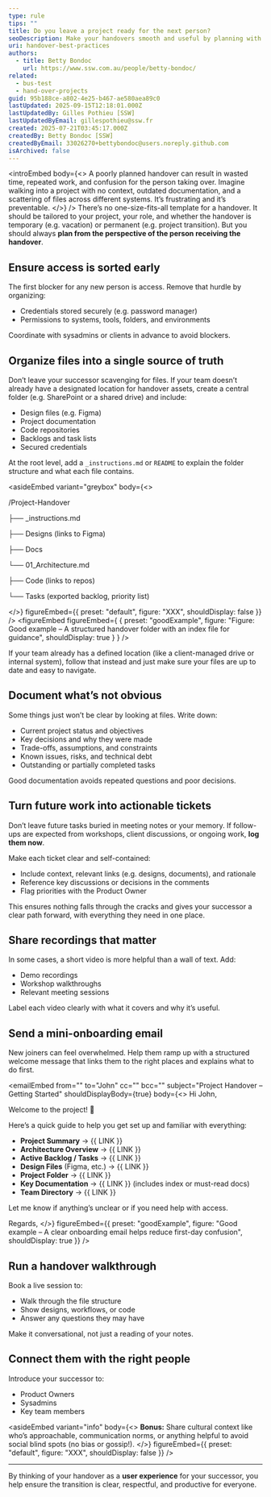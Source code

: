 ```yaml
---
type: rule
tips: ""
title: Do you leave a project ready for the next person?
seoDescription: Make your handovers smooth and useful by planning with your successor in mind, whether you're going on leave or leaving the project permanently.
uri: handover-best-practices
authors:
  - title: Betty Bondoc
    url: https://www.ssw.com.au/people/betty-bondoc/
related:
  - bus-test
  - hand-over-projects
guid: 95b188ce-a802-4e25-b467-ae580aea89c0
lastUpdated: 2025-09-15T12:18:01.000Z
lastUpdatedBy: Gilles Pothieu [SSW]
lastUpdatedByEmail: gillespothieu@ssw.fr
created: 2025-07-21T03:45:17.000Z
createdBy: Betty Bondoc [SSW]
createdByEmail: 33026270+bettybondoc@users.noreply.github.com
isArchived: false
---
```


<introEmbed
  body={<>
A poorly planned handover can result in wasted time, repeated work, and confusion for the person taking over. Imagine walking into a project with no context, outdated documentation, and a scattering of files across different systems. It’s frustrating and it’s preventable.
  </>}
/>
There’s no one-size-fits-all template for a handover. It should be tailored to your project, your role, and whether the handover is temporary (e.g. vacation) or permanent (e.g. project transition). But you should always **plan from the perspective of the person receiving the handover**.

## Ensure access is sorted early

The first blocker for any new person is access. Remove that hurdle by organizing:

* Credentials stored securely (e.g. password manager)
* Permissions to systems, tools, folders, and environments

Coordinate with sysadmins or clients in advance to avoid blockers.

## Organize files into a single source of truth

Don’t leave your successor scavenging for files. If your team doesn’t already have a designated location for handover assets, create a central folder (e.g. SharePoint or a shared drive) and include:

* Design files (e.g. Figma)
* Project documentation
* Code repositories
* Backlogs and task lists
* Secured credentials

At the root level, add a `_instructions.md` or `README` to explain the folder structure and what each file contains.


<asideEmbed
  variant="greybox"
  body={<>
    
/Project-Handover

├── _instructions.md

├── Designs (links to Figma)

├── Docs

  └── 01_Architecture.md

├── Code (links to repos)

└── Tasks (exported backlog, priority list)

  </>}
  figureEmbed={{
    preset: "default",
    figure: "XXX",
    shouldDisplay: false
  }}
/>
<figureEmbed figureEmbed={ {
  preset: "goodExample",
  figure: "Figure: Good example – A structured handover folder with an index file for guidance",
  shouldDisplay: true
} } />


If your team already has a defined location (like a client-managed drive or internal system), follow that instead and just make sure your files are up to date and easy to navigate.

## Document what’s not obvious

Some things just won’t be clear by looking at files. Write down:

* Current project status and objectives
* Key decisions and why they were made
* Trade-offs, assumptions, and constraints
* Known issues, risks, and technical debt
* Outstanding or partially completed tasks

Good documentation avoids repeated questions and poor decisions.

## Turn future work into actionable tickets

Don’t leave future tasks buried in meeting notes or your memory. If follow-ups are expected from workshops, client discussions, or ongoing work, **log them now**.

Make each ticket clear and self-contained:

* Include context, relevant links (e.g. designs, documents), and rationale
* Reference key discussions or decisions in the comments
* Flag priorities with the Product Owner

This ensures nothing falls through the cracks and gives your successor a clear path forward, with everything they need in one place.

## Share recordings that matter

In some cases, a short video is more helpful than a wall of text. Add:

* Demo recordings
* Workshop walkthroughs
* Relevant meeting sessions

Label each video clearly with what it covers and why it’s useful.

## Send a mini-onboarding email

New joiners can feel overwhelmed. Help them ramp up with a structured welcome message that links them to the right places and explains what to do first.

<emailEmbed
  from=""
  to="John"
  cc=""
  bcc=""
  subject="Project Handover – Getting Started"
  shouldDisplayBody={true}
  body={<>
    Hi John,

Welcome to the project! 🎉

Here’s a quick guide to help you get set up and familiar with everything:

* **Project Summary** → &#123;&#123; LINK &#125;&#125;
* **Architecture Overview** → &#123;&#123; LINK &#125;&#125;
* **Active Backlog / Tasks** → &#123;&#123; LINK &#125;&#125;
* **Design Files** (Figma, etc.) → &#123;&#123; LINK &#125;&#125;
* **Project Folder** → &#123;&#123; LINK &#125;&#125;
* **Key Documentation** → &#123;&#123; LINK &#125;&#125; (includes index or must-read docs)
* **Team Directory** → &#123;&#123; LINK &#125;&#125;

Let me know if anything’s unclear or if you need help with access.

Regards,
  </>}
  figureEmbed={{
    preset: "goodExample",
    figure: "Good example – A clear onboarding email helps reduce first-day confusion",
    shouldDisplay: true
  }}
/>

## Run a handover walkthrough

Book a live session to:

* Walk through the file structure
* Show designs, workflows, or code
* Answer any questions they may have

Make it conversational, not just a reading of your notes.

## Connect them with the right people

Introduce your successor to:

* Product Owners
* Sysadmins
* Key team members


<asideEmbed
  variant="info"
  body={<>
    **Bonus:** Share cultural context like who’s approachable, communication norms, or anything helpful to avoid social blind spots (no bias or gossip!).
  </>}
  figureEmbed={{
    preset: "default",
    figure: "XXX",
    shouldDisplay: false
  }}
/>


---

By thinking of your handover as a **user experience** for your successor, you help ensure the transition is clear, respectful, and productive for everyone.
